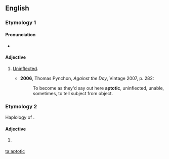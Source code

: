 ==English==

===Etymology 1===
{{suffix|aptote|ic|lang=en}}

====Pronunciation====
* {{IPA|/æpˈtɒtɪk/|lang=en}}

====Adjective====
{{en-adj}}

# {{context|grammar|linguistics|obsolete|lang=en}} [[uninflected|Uninflected]].
#* '''2006''', Thomas Pynchon, ''Against the Day'', Vintage 2007, p. 282:
#*: To become as they'd say out here '''aptotic''', uninflected, unable, sometimes, to tell subject from object.

===Etymology 2===
Haplology of {{term|apoptotic}}.

====Adjective====
{{en-adj}}
# {{context|biology|rare|lang=en}} {{spelling of|incorrect|apoptotic}}

[[ta:aptotic]]
